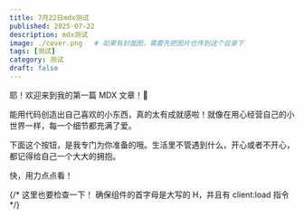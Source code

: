 ```yaml
---
title: 7月22日mdx测试
published: 2025-07-22
description: mdx测试
image: ./cover.png   # 如果有封面图，需要先把图片也传到这个目录下
tags: [测试]
category: 测试
draft: false
---
```



耶！欢迎来到我的第一篇 MDX 文章！🎉

能用代码创造出自己喜欢的小东西，真的太有成就感啦！就像在用心经营自己的小世界一样，每一个细节都充满了爱。

下面这个按钮，是我专门为你准备的哦。生活里不管遇到什么，开心或者不开心，都记得给自己一个大大的拥抱。

快，用力点点看！

<div class="flex justify-center my-8">
  {/* 这里也要检查一下！
    确保组件的首字母是大写的 H，并且有 client:load 指令
  */}
  <HugButton client:load />
</div>

